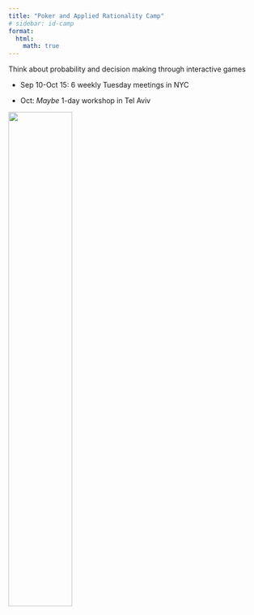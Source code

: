 ```yaml
---
title: "Poker and Applied Rationality Camp"
# sidebar: id-camp
format:
  html:
    math: true
---
```

Think about probability and decision making through interactive games

- Sep 10-Oct 15: 6 weekly Tuesday meetings in NYC

- Oct: *Maybe* 1-day workshop in Tel Aviv

<!-- - Sep 23-Nov 25: Full course virtual -->

![](../assets/pcicon.png){width=50%}